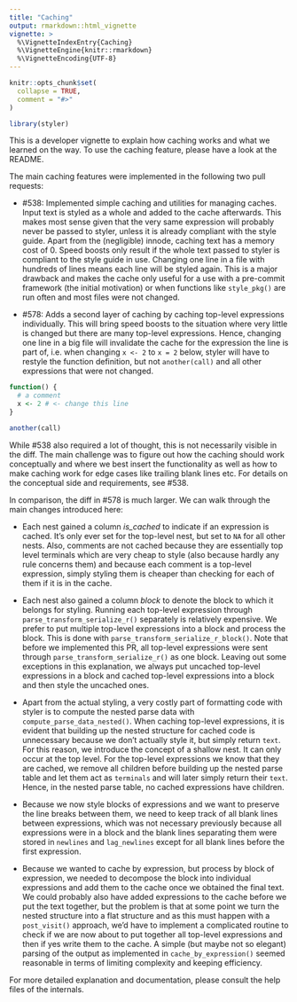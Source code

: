 ```yaml
---
title: "Caching"
output: rmarkdown::html_vignette
vignette: >
  %\VignetteIndexEntry{Caching}
  %\VignetteEngine{knitr::rmarkdown}
  %\VignetteEncoding{UTF-8}
---
```


```r
knitr::opts_chunk$set(
  collapse = TRUE,
  comment = "#>"
)
```

```r
library(styler)
```

This is a developer vignette to explain how caching works and what we learned on the way. To use the caching feature, please have a look at the README.

The main caching features were implemented in the following two pull requests:

-   #538: Implemented simple caching and utilities for managing caches. Input text is styled as a whole and added to the cache afterwards. This makes most sense given that the very same expression will probably never be passed to styler, unless it is already compliant with the style guide. Apart from the (negligible) innode, caching text has a memory cost of 0. Speed boosts only result if the whole text passed to styler is compliant to the style guide in use. Changing one line in a file with hundreds of lines means each line will be styled again. This is a major drawback and makes the cache only useful for a use with a pre-commit framework (the initial motivation) or when functions like `style_pkg()` are run often and most files were not changed.

-   #578: Adds a second layer of caching by caching top-level expressions individually. This will bring speed boosts to the situation where very little is changed but there are many top-level expressions. Hence, changing one line in a big file will invalidate the cache for the expression the line is part of, i.e. when changing `x <- 2` to `x = 2` below, styler will have to restyle the function definition, but not `another(call)` and all other expressions that were not changed.

```r
function() {
  # a comment
  x <- 2 # <- change this line
}

another(call)
```

While #538 also required a lot of thought, this is not necessarily visible in the diff. The main challenge was to figure out how the caching should work conceptually and where we best insert the functionality as well as how to make caching work for edge cases like trailing blank lines etc. For details on the conceptual side and requirements, see #538.

In comparison, the diff in #578 is much larger. We can walk through the main changes introduced here:

-   Each nest gained a column *is_cached* to indicate if an expression is cached. It's only ever set for the top-level nest, but set to `NA` for all other nests. Also, comments are not cached because they are essentially top level terminals which are very cheap to style (also because hardly any rule concerns them) and because each comment is a top-level expression, simply styling them is cheaper than checking for each of them if it is in the cache.

-   Each nest also gained a column *block* to denote the block to which it belongs for styling. Running each top-level expression through `parse_transform_serialize_r()` separately is relatively expensive. We prefer to put multiple top-level expressions into a block and process the block. This is done with `parse_transform_serialize_r_block()`. Note that before we implemented this PR, all top-level expressions were sent through `parse_transform_serialize_r()` as one block. Leaving out some exceptions in this explanation, we always put uncached top-level expressions in a block and cached top-level expressions into a block and then style the uncached ones.

-   Apart from the actual styling, a very costly part of formatting code with styler is to compute the nested parse data with `compute_parse_data_nested()`. When caching top-level expressions, it is evident that building up the nested structure for cached code is unnecessary because we don't actually style it, but simply return `text`. For this reason, we introduce the concept of a shallow nest. It can only occur at the top level. For the top-level expressions we know that they are cached, we remove all children before building up the nested parse table and let them act as `terminals` and will later simply return their `text`. Hence, in the nested parse table, no cached expressions have children.

-   Because we now style blocks of expressions and we want to preserve the line breaks between them, we need to keep track of all blank lines between expressions, which was not necessary previously because all expressions were in a block and the blank lines separating them were stored in `newlines` and `lag_newlines` except for all blank lines before the first expression.

-   Because we wanted to cache by expression, but process by block of expression, we needed to decompose the block into individual expressions and add them to the cache once we obtained the final text. We could probably also have added expressions to the cache before we put the text together, but the problem is that at some point we turn the nested structure into a flat structure and as this must happen with a `post_visit()` approach, we'd have to implement a complicated routine to check if we are now about to put together all top-level expressions and then if yes write them to the cache. A simple (but maybe not so elegant) parsing of the output as implemented in `cache_by_expression()` seemed reasonable in terms of limiting complexity and keeping efficiency.

For more detailed explanation and documentation, please consult the help files of the internals.
